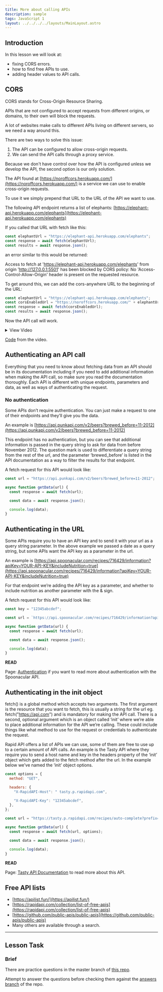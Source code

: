 ```yaml
---
title: More about calling APIs
description: sample
tags: JavaScript 1
layout: ../../../../layouts/MainLayout.astro
---
```


## Introduction

In this lesson we will look at:

- fixing CORS errors.
- how to find free APIs to use.
- adding header values to API calls.

## CORS

CORS stands for Cross-Origin Resource Sharing.

APIs that are not configured to accept requests from different origins, or domains, to their own will block the requests.

A lot of websites make calls to different APIs living on different servers, so we need a way around this.

There are two ways to solve this issue:

1. The API can be configured to allow cross-origin requests.
2. We can send the API calls through a proxy service.

Because we don't have control over how the API is configured unless we develop the API, the second option is our only solution.

The API found at [https://noroffcors.herokuapp.com/](https://noroffcors.herokuapp.com/) is a service we can use to enable cross-origin requests.

To use it we simply prepend that URL to the URL of the API we want to use.

The following API endpoint returns a list of elephants: [https://elephant-api.herokuapp.com/elephants](https://elephant-api.herokuapp.com/elephants)

If you called that URL with fetch like this:

```js
const elephantUrl = "https://elephant-api.herokuapp.com/elephants";
const response = await fetch(elephantUrl);
const results = await response.json();
```

an error similar to this would be returned:

Access to fetch at 'https://elephant-api.herokuapp.com/elephants' from origin 'http://127.0.0.1:5501' has been blocked by CORS policy: No 'Access-Control-Allow-Origin' header is present on the requested resource.

To get around this, we can add the cors-anywhere URL to the beginning of the URL:

```js
const elephantUrl = "https://elephant-api.herokuapp.com/elephants";
const corsEnabledUrl = "https://noroffcors.herokuapp.com/" + elephantUrl;
const response = await fetch(corsEnabledUrl);
const results = await response.json();
```

Now the API call will work.

<details>
  <summary>View Video</summary>
  <iframe
    src="https://player.vimeo.com/video/450829010?h=7bcbfbcb51&amp;badge=0&amp;autopause=0&amp;player_id=0&amp;app_id=58479"
    width="2560"
    height="1080"
    frameborder="0"
    allow="autoplay; fullscreen; picture-in-picture"
    allowfullscreen
    title="GET request with CORS fix"
  ></iframe>
</details>

[Code](https://github.com/NoroffFEU/get-request-with-cors-fix) from the video.

## Authenticating an API call

Everything that you need to know about fetching data from an API should be in its documentation including if you need to add additional information when making the API call, so make sure you read the documentation thoroughly. Each API is different with unique endpoints, parameters and data, as well as ways of authenticating the request.

### No authentication

Some APIs don’t require authentication. You can just make a request to one of their endpoints and they’ll give you the data.

An example is [https://api.punkapi.com/v2/beers?brewed_before=11-2012](https://api.punkapi.com/v2/beers?brewed_before=11-2012)

This endpoint has no authentication, but you can see that additional information is passed in the query string to ask for data from before November 2012. The question mark is used to differentiate a query string from the rest of the url, and the parameter ‘brewed_before’ is listed in the API documentation as a way to filter the results for that endpoint.

A fetch request for this API would look like:

```js
const url = "https://api.punkapi.com/v2/beers?brewed_before=11-2012";

async function getData(url) {
  const response = await fetch(url);

  const data = await response.json();

  console.log(data);
}
```

## Authenticating in the URL

Some APIs require you to have an API key and to send it with your url as a query string parameter. In the above example we passed a date as a query string, but some APIs want the API key as a parameter in the url.

An example is [https://api.spoonacular.com/recipes/716429/information?apiKey=YOUR-API-KEY&includeNutrition=true](https://api.spoonacular.com/recipes/716429/information?apiKey=YOUR-API-KEY&includeNutrition=true)

For that endpoint we’re adding the API key as a parameter, and whether to include nutrition as another parameter with the & sign.

A fetch request for this API would look like:

```js
const key = "12345abcdef";

const url = `https://api.spoonacular.com/recipes/716429/information?apiKey=${key}&includeNutrition=true`;

async function getData(url) {
  const response = await fetch(url);

  const data = await response.json();

  console.log(data);
}
```

**READ**

Page: [Authentication](https://spoonacular.com/food-api/docs#Authentication) if you want to read more about authentication with the Spoonacular API.

## Authenticating in the init object

fetch() is a global method which accepts two arguments. The first argument is the resource that you want to fetch, this is usually a string for the url eg. fetch("https://api.com") and is mandatory for making the API call. There is a second, optional argument which is an object called ‘init’ where we’re able to place additional information for the API we’re calling. These could include things like what method to use for the request or credentials to authenticate the request.

Rapid API offers a list of APIs we can use, some of them are free to use up to a certain amount of API calls. An example is the Tasty API where they require you to send a host name and key in the headers property of the ‘init’ object which gets added to the fetch method after the url. In the example below we’ve named the ‘init’ object options.

```js
const options = {
  method: "GET",

  headers: {
    "X-RapidAPI-Host": " tasty.p.rapidapi.com",

    "X-RapidAPI-Key": "12345abcdef",
  },
};

const url = "https://tasty.p.rapidapi.com/recipes/auto-complete?prefix=pasta";

async function getData(url) {
  const response = await fetch(url, options);

  const data = await response.json();

  console.log(data);
}
```

**READ**

Page: [Tasty API Documentation](https://rapidapi.com/apidojo/api/tasty/) to read more about this API.

## Free API lists

- [https://apilist.fun/](https://apilist.fun/)
- [https://rapidapi.com/collection/list-of-free-apis](https://rapidapi.com/collection/list-of-free-apis)
- [https://github.com/public-apis/public-apis](https://github.com/public-apis/public-apis)
- Many others are available through a search.

---

## Lesson Task

### Brief

There are practice questions in the master branch of [this repo](https://github.com/NoroffFEU/lesson-task-js1-module3-lesson4).

Attempt to answer the questions before checking them against the [answers branch](https://github.com/NoroffFEU/lesson-task-js1-module3-lesson4/tree/answers) of the repo.
